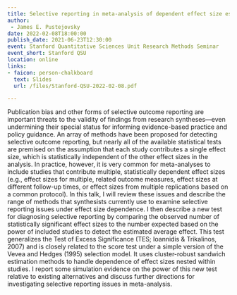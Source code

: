 ```yaml
---
title: Selective reporting in meta-analysis of dependent effect size estimates
author: 
 - James E. Pustejovsky
date: 2022-02-08T18:00:00
publish_date: 2021-06-23T12:30:00
event: Stanford Quantitative Sciences Unit Research Methods Seminar
event_short: Stanford QSU
location: online
links:
- faicon: person-chalkboard
  text: Slides
  url: /files/Stanford-QSU-2022-02-08.pdf

---
```



Publication bias and other forms of selective outcome reporting are important threats to the validity of findings from research syntheses—even undermining their special status for informing evidence-based practice and policy guidance. An array of methods have been proposed for detecting selective outcome reporting, but nearly all of the available statistical tests are premised on the assumption that each study contributes a single effect size, which is statistically independent of the other effect sizes in the analysis. In practice, however, it is very common for meta-analyses to include studies that contribute multiple, statistically dependent effect sizes (e.g., effect sizes for multiple, related outcome measures, effect sizes at different follow-up times, or effect sizes from multiple replications based on a common protocol). In this talk, I will review these issues and describe the range of methods that synthesists currently use to examine selective reporting issues under effect size dependence. I then describe a new test for diagnosing selective reporting by comparing the observed number of statistically significant effect sizes to the number expected based on the power of included studies to detect the estimated average effect. This test generalizes the Test of Excess Significance (TES; Ioannidis & Trikalinos, 2007) and is closely related to the score test under a simple version of the Vevea and Hedges (1995) selection model. It uses cluster-robust sandwich estimation methods to handle dependence of effect sizes nested within studies. I report some simulation evidence on the power of this new test relative to existing alternatives and discuss further directions for investigating selective reporting issues in meta-analysis.

